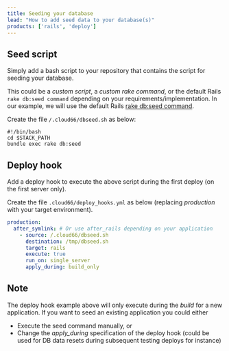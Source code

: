 ```yaml
---
title: Seeding your database
lead: "How to add seed data to your database(s)"
products: ['rails', 'deploy']
---
```


## Seed script

Simply add a bash script to your repository that contains the script for seeding your database.

This could be a *custom script*, a *custom rake command*, or the default Rails `rake db:seed command` depending on your requirements/implementation. 
In our example, we will use the default Rails [rake db:seed command](https://edgeguides.rubyonrails.org/migrations#migrations-and-seed-data). 

Create the file `/.cloud66/dbseed.sh` as below:

```shell
#!/bin/bash
cd $STACK_PATH
bundle exec rake db:seed
```

## Deploy hook

Add a deploy hook to execute the above script during the first deploy (on the first server only). 

Create the file `.cloud66/deploy_hooks.yml` as below (replacing *production* with your target environment).

```yaml
production:
  after_symlink: # Or use after_rails depending on your application
    - source: /.cloud66/dbseed.sh
      destination: /tmp/dbseed.sh
      target: rails
      execute: true
      run_on: single_server
      apply_during: build_only      
```


## Note

    
The deploy hook example above will only execute during the _build_ for a new application. If you want to seed an existing application you could either

*   Execute the seed command manually, or
*   Change the _apply_during_ specification of the deploy hook (could be used for DB data resets during subsequent testing deploys for instance)


